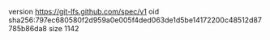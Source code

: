 version https://git-lfs.github.com/spec/v1
oid sha256:797ec680580f2d959a0e005f4ded063de1d5be14172200c48512d87785b86da8
size 1142

